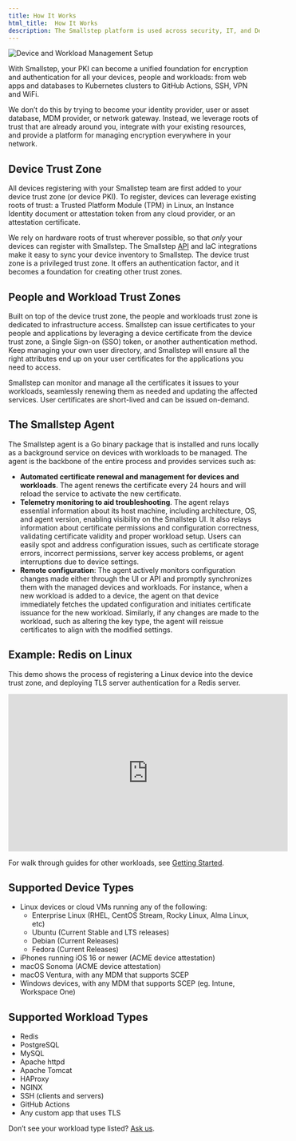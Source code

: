 ```yaml
---
title: How It Works
html_title:  How It Works
description: The Smallstep platform is used across security, IT, and DevOps teams to enable end-to-end network encryption, priviledged access management, passwordless authentication, and much more.
---
```


![Device and Workload Management Setup](/graphics/workload-management-setup.png "This image describes the process of bringing a workload under management on the Smallstep Platform. First, you register your device and install the Smallstep agent on it. Next you'll select the workloads on that device that you wish you to encrypt. Then you'll follow the resulting configuration instructions provided by Smallstep. Finally, the agent issues a certificate for the workload, and will automatically renew the certificate every 24 hours ")

With Smallstep, your PKI can become a unified foundation for encryption and authentication for all your devices, people and workloads: from web apps and databases to Kubernetes clusters to GitHub Actions, SSH, VPN and WiFi.

We don’t do this by trying to become your identity provider, user or asset database, MDM provider, or network gateway. Instead, we leverage roots of trust that are already around you, integrate with your existing resources, and provide a platform for managing encryption everywhere in your network.

## Device Trust Zone

All devices registering with your Smallstep team are first added to your device trust zone (or device PKI). To register, devices can leverage existing roots of trust: a Trusted Platform Module (TPM) in Linux, an Instance Identity document or attestation token from any cloud provider, or an attestation certificate.

We rely on hardware roots of trust wherever possible, so that *only* your devices can register with Smallstep. The Smallstep [API](smallstep-api.mdx) and IaC integrations make it easy to sync your device inventory to Smallstep. The device trust zone is a privileged trust zone. It offers an authentication factor, and it becomes a foundation for creating other trust zones.

## People and Workload Trust Zones

Built on top of the device trust zone, the people and workloads trust zone is dedicated to infrastructure access. Smallstep can issue certificates to your people and applications by leveraging a device certificate from the device trust zone, a Single Sign-on (SSO) token, or another authentication method. Keep managing your own user directory, and Smallstep will ensure all the right attributes end up on your user certificates for the applications you need to access.

Smallstep can monitor and manage all the certificates it issues to your workloads, seamlessly renewing them as needed and updating the affected services. User certificates are short-lived and can be issued on-demand.

## The Smallstep Agent

The Smallstep agent is a Go binary package that is installed and runs locally as a background service on devices with workloads to be managed. The agent is the backbone of the entire process and provides services such as:

- **Automated certificate renewal and management for devices and workloads**. The agent renews the certificate every 24 hours and will reload the service to activate the new certificate.
- **Telemetry monitoring to aid troubleshooting**. The agent relays essential information about its host machine, including architecture, OS, and agent version, enabling visibility on the Smallstep UI. It also relays information about certificate permissions and configuration correctness, validating certificate validity and proper workload setup. Users can easily spot and address configuration issues, such as certificate storage errors, incorrect permissions, server key access problems, or agent interruptions due to device settings.
- **Remote configuration**: The agent actively monitors configuration changes made either through the UI or API and promptly synchronizes them with the managed devices and workloads. For instance, when a new workload is added to a device, the agent on that device immediately fetches the updated configuration and initiates certificate issuance for the new workload. Similarly, if any changes are made to the workload, such as altering the key type, the agent will reissue certificates to align with the modified settings.

## Example: Redis on Linux

This demo shows the process of registering a Linux device into the device trust zone, and deploying TLS server authentication for a Redis server.

<iframe 
   width="560" 
   height="315" 
   src="https://www.youtube.com/embed/mFdJAMOEr5Y?si=V_dVAivihrMGy71i" 
   title="Redis TLS" 
   frameborder="0" 
   allow="accelerometer; autoplay; clipboard-write; encrypted-media; gyroscope; picture-in-picture; web-share" allowfullscreen>
</iframe>

For walk through guides for other workloads, see [Getting Started](getting-started.mdx).

## Supported Device Types

- Linux devices or cloud VMs running any of the following:
    - Enterprise Linux (RHEL, CentOS Stream, Rocky Linux, Alma Linux, etc)
    - Ubuntu (Current Stable and LTS releases)
    - Debian (Current Releases)
    - Fedora (Current Releases)
- iPhones running iOS 16 or newer (ACME device attestation)
- macOS Sonoma (ACME device attestation)
- macOS Ventura, with any MDM that supports SCEP
- Windows devices, with any MDM that supports SCEP (eg. Intune, Workspace One)

## Supported Workload Types

- Redis
- PostgreSQL
- MySQL
- Apache httpd
- Apache Tomcat
- HAProxy
- NGINX
- SSH (clients and servers)
- GitHub Actions
- Any custom app that uses TLS

Don’t see your workload type listed? [Ask us](https://support.smallstep.com/kb-tickets/new).
